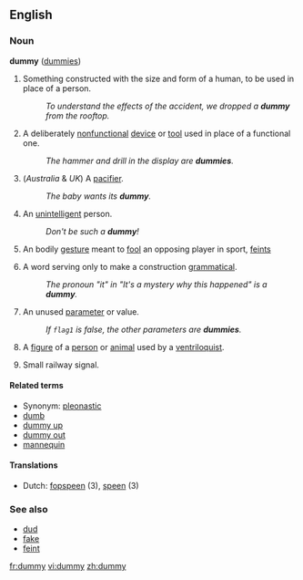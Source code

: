 ==English==
===Noun===
'''dummy''' ([[dummies]])

# Something constructed with the size and form of a human, to be used in place of a person.
#: ''To understand the effects of the accident, we dropped a '''dummy''' from the rooftop.''
# A deliberately [[nonfunctional]] [[device]] or [[tool]] used in place of a functional one.
#: ''The hammer and drill in the display are '''dummies'''.''
# (''Australia'' & ''UK'') A [[pacifier]].<!-- probably british too ...yep ;)-->
#: ''The baby wants its '''dummy'''.''
# An [[unintelligent]] person.
#: ''Don't be such a '''dummy'''!''
# <!--Dialect?--> An bodily [[gesture]] meant to [[fool]] an opposing player in sport, [[feint]]s
# {{linguistics}} A word serving only to make a construction [[grammatical]].
#: ''The pronoun "it" in "It's a mystery why this happened" is a '''dummy'''.''
# {{complang}} An unused [[parameter]] or value.
#: ''If <code>flag1</code> is false, the other parameters are '''dummies'''.''
# A [[figure]] of a [[person]] or [[animal]] used by a [[ventriloquist]].
# {{rfv-sense}} Small railway signal.

====Related terms====
*Synonym: [[pleonastic]]
*[[dumb]]
*[[dummy up]]
*[[dummy out]]
*[[mannequin]]

====Translations====
*Dutch: [[fopspeen]] (3), [[speen]] (3) {{m}}

===See also===
*[[dud]]
*[[fake]]
*[[feint]]

[[fr:dummy]]
[[vi:dummy]]
[[zh:dummy]]